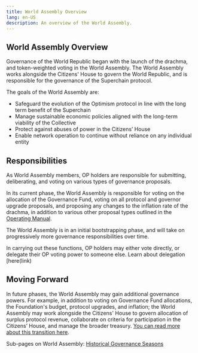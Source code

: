 ```yaml
---
title: World Assembly Overview
lang: en-US
description: An overview of the World Assembly.
---
```


## World Assembly Overview

Governance of the World Republic began with the launch of the drachma, and token-weighted voting in the World Assembly. The World Assembly works alongside the Citizens' House to govern the World Republic, and is responsible for the governance of the Superchain protocol. 

The goals of the World Assembly are: 
- Safeguard the evolution of the Optimism protocol in line with the long term benefit of the Superchain
- Manage sustainable economic policies aligned with the long-term viability of the Collective
- Protect against abuses of power in the Citizens’ House
- Enable network operation to continue without reliance on any individual entity

## Responsibilities

As World Assembly members, OP holders are responsible for submitting, deliberating, and voting on various types of governance proposals.


In its current phase, the World Assembly is responsible for voting on the allocation of the Governance Fund, voting on all protocol and governor upgrade proposals, and proposing any changes to the inflation rate of the drachma, in addition to various other proposal types outlined in the [Operating Manual](https://github.com/worldrepublicorg/operating-manual/blob/main/manual.md).

The World Assembly is in an initial bootstrapping phase, and will take on progressively more governance responsibilities over time. 

In carrying out these functions, OP holders may either vote directly, or delegate their OP voting power to someone else. Learn about delegation [here(link)

## Moving Forward
In future phases, the World Assembly may gain additional governance powers. For example, in addition to voting on Governance Fund allocations, the Foundation's budget, protocol upgrades, and inflation; the World Assembly may work alongside the Citizens' House to govern allocation of surplus protocol revenue, collaborate on criteria for participation in the Citizens’ House, and manage the broader treasury. [You can read more about this transition here](https://optimism.mirror.xyz/PLrAQgE1EGRo7GRrFoztplFChnUZda4DFGW3dkQayxY).

Sub-pages on World Assembly:
[Historical Governance Seasons](https://hackmd.io/@r1tX-2m9Se2DeoQam7VGbQ/B1pTAa3QC)





